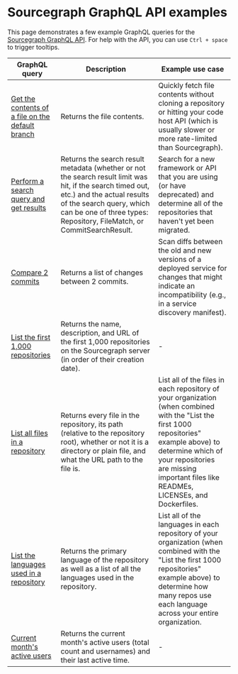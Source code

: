 # Sourcegraph GraphQL API examples

This page demonstrates a few example GraphQL queries for the [Sourcegraph GraphQL API](index.md). For help with the API, you can use `Ctrl + space` to trigger tooltips.

| GraphQL query                              | Description                                                                                                                                                                | Example use case                                                                                                                                                                                                                                                                                                                         |
|--------------------------------------------|----------------------------------------------------------------------------------------------------------------------------------------------------------------------------|----------------------------------------------------------------------------------------------------------------------------------------------------------------------------------------------------------------------------------------------------------------------------------------------------------------------------------------|
| [Get the contents of a file on the default branch](https://sourcegraph.com/api/console#%7B%22query%22%3A%22query%20%7B%5Cn%20%20repository(name%3A%20%5C%22github.com%2Fuber%2Freact-map-gl%5C%22)%20%7B%5Cn%20%20%20%20defaultBranch%20%7B%5Cn%20%20%20%20%20%20target%20%7B%5Cn%20%20%20%20%20%20%20%20commit%20%7B%5Cn%20%20%20%20%20%20%20%20%20%20blob(path%3A%20%5C%22README.md%5C%22)%20%7B%5Cn%20%20%20%20%20%20%20%20%20%20%20%20content%5Cn%20%20%20%20%20%20%20%20%20%20%7D%5Cn%20%20%20%20%20%20%20%20%7D%5Cn%20%20%20%20%20%20%7D%5Cn%20%20%20%20%7D%5Cn%20%20%7D%5Cn%7D%5Cn%22%7D) | Returns the file contents.                                                                                                                                                  | Quickly fetch file contents without cloning a repository or hitting your code host API (which is usually slower or more rate-limited than Sourcegraph).                                                                                                                                                                                                                                      |
| [Perform a search query and get results](https://sourcegraph.com/api/console#%7B%22query%22%3A%22query%20(%24query%3A%20String!)%20%7B%5Cn%20%20search(query%3A%20%24query%2C%20version%3A%20V2)%20%7B%5Cn%20%20%20%20results%20%7B%5Cn%20%20%20%20%20%20results%20%7B%5Cn%20%20%20%20%20%20%20%20__typename%5Cn%20%20%20%20%20%20%20%20...%20on%20FileMatch%20%7B%5Cn%20%20%20%20%20%20%20%20%20%20...FileMatchFields%5Cn%20%20%20%20%20%20%20%20%7D%5Cn%20%20%20%20%20%20%20%20...%20on%20CommitSearchResult%20%7B%5Cn%20%20%20%20%20%20%20%20%20%20...CommitSearchResultFields%5Cn%20%20%20%20%20%20%20%20%7D%5Cn%20%20%20%20%20%20%20%20...%20on%20Repository%20%7B%5Cn%20%20%20%20%20%20%20%20%20%20...RepositoryFields%5Cn%20%20%20%20%20%20%20%20%7D%5Cn%20%20%20%20%20%20%7D%5Cn%20%20%20%20%20%20limitHit%5Cn%20%20%20%20%20%20cloning%20%7B%5Cn%20%20%20%20%20%20%20%20name%5Cn%20%20%20%20%20%20%7D%5Cn%20%20%20%20%20%20missing%20%7B%5Cn%20%20%20%20%20%20%20%20name%5Cn%20%20%20%20%20%20%7D%5Cn%20%20%20%20%20%20timedout%20%7B%5Cn%20%20%20%20%20%20%20%20name%5Cn%20%20%20%20%20%20%7D%5Cn%20%20%20%20%20%20matchCount%5Cn%20%20%20%20%20%20elapsedMilliseconds%5Cn%20%20%20%20%20%20...SearchResultsAlertFields%5Cn%20%20%20%20%7D%5Cn%20%20%7D%5Cn%7D%5Cn%5Cnfragment%20FileMatchFields%20on%20FileMatch%20%7B%5Cn%20%20repository%20%7B%5Cn%20%20%20%20name%5Cn%20%20%20%20url%5Cn%20%20%7D%5Cn%20%20file%20%7B%5Cn%20%20%20%20name%5Cn%20%20%20%20path%5Cn%20%20%20%20url%5Cn%20%20%20%20content%5Cn%20%20%20%20commit%20%7B%5Cn%20%20%20%20%20%20oid%5Cn%20%20%20%20%7D%5Cn%20%20%7D%5Cn%20%20lineMatches%20%7B%5Cn%20%20%20%20preview%5Cn%20%20%20%20lineNumber%5Cn%20%20%20%20offsetAndLengths%5Cn%20%20%20%20limitHit%5Cn%20%20%7D%5Cn%7D%5Cn%5Cnfragment%20CommitSearchResultFields%20on%20CommitSearchResult%20%7B%5Cn%20%20messagePreview%20%7B%5Cn%20%20%20%20value%5Cn%20%20%20%20highlights%20%7B%5Cn%20%20%20%20%20%20line%5Cn%20%20%20%20%20%20character%5Cn%20%20%20%20%20%20length%5Cn%20%20%20%20%7D%5Cn%20%20%7D%5Cn%20%20diffPreview%20%7B%5Cn%20%20%20%20value%5Cn%20%20%20%20highlights%20%7B%5Cn%20%20%20%20%20%20line%5Cn%20%20%20%20%20%20character%5Cn%20%20%20%20%20%20length%5Cn%20%20%20%20%7D%5Cn%20%20%7D%5Cn%20%20label%20%7B%5Cn%20%20%20%20html%5Cn%20%20%7D%5Cn%20%20url%5Cn%20%20matches%20%7B%5Cn%20%20%20%20url%5Cn%20%20%20%20body%20%7B%5Cn%20%20%20%20%20%20html%5Cn%20%20%20%20%20%20text%5Cn%20%20%20%20%7D%5Cn%20%20%20%20highlights%20%7B%5Cn%20%20%20%20%20%20character%5Cn%20%20%20%20%20%20line%5Cn%20%20%20%20%20%20length%5Cn%20%20%20%20%7D%5Cn%20%20%7D%5Cn%20%20commit%20%7B%5Cn%20%20%20%20repository%20%7B%5Cn%20%20%20%20%20%20name%5Cn%20%20%20%20%7D%5Cn%20%20%20%20oid%5Cn%20%20%20%20url%5Cn%20%20%20%20subject%5Cn%20%20%20%20author%20%7B%5Cn%20%20%20%20%20%20date%5Cn%20%20%20%20%20%20person%20%7B%5Cn%20%20%20%20%20%20%20%20displayName%5Cn%20%20%20%20%20%20%7D%5Cn%20%20%20%20%7D%5Cn%20%20%7D%5Cn%7D%5Cn%5Cnfragment%20RepositoryFields%20on%20Repository%20%7B%5Cn%20%20name%5Cn%20%20url%5Cn%20%20externalURLs%20%7B%5Cn%20%20%20%20serviceType%5Cn%20%20%20%20url%5Cn%20%20%7D%5Cn%20%20label%20%7B%5Cn%20%20%20%20html%5Cn%20%20%7D%5Cn%7D%5Cn%5Cnfragment%20SearchResultsAlertFields%20on%20SearchResults%20%7B%5Cn%20%20alert%20%7B%5Cn%20%20%20%20title%5Cn%20%20%20%20description%5Cn%20%20%20%20proposedQueries%20%7B%5Cn%20%20%20%20%20%20description%5Cn%20%20%20%20%20%20query%5Cn%20%20%20%20%7D%5Cn%20%20%7D%5Cn%7D%5Cn%22%2C%22variables%22%3A%22%7B%5Cn%20%20%5C%22query%5C%22%3A%20%5C%22repo%3A%5Egithub.com%2Fgorilla%2Fmux%24%20Router%5C%22%5Cn%7D%22%7D)      | Returns the search result metadata (whether or not the search result limit was hit, if the search timed out, etc.) and the actual results of the search query, which can be one of three types: Repository, FileMatch, or CommitSearchResult. | Search for a new framework or API that you are using (or have deprecated) and determine all of the repositories that haven't yet been migrated.                                                                                                                                                                                                                                                    |
| [Compare 2 commits](https://sourcegraph.com/api/console#%7B%22query%22%3A%22query%20%7B%5Cn%20%20repository(name%3A%20%5C%22github.com%2Fuber%2Freact-map-gl%5C%22)%20%7B%5Cn%20%20%20%20comparison(base%3A%20%5C%22be0e126b~3%5C%22%2C%20head%3A%20%5C%22be0e126b%5C%22)%20%7B%5Cn%20%20%20%20%20%20fileDiffs%20%7B%5Cn%20%20%20%20%20%20%20%20nodes%20%7B%5Cn%20%20%20%20%20%20%20%20%20%20oldPath%5Cn%20%20%20%20%20%20%20%20%20%20newPath%5Cn%20%20%20%20%20%20%20%20%20%20hunks%20%7B%5Cn%20%20%20%20%20%20%20%20%20%20%20%20body%5Cn%20%20%20%20%20%20%20%20%20%20%7D%5Cn%20%20%20%20%20%20%20%20%7D%5Cn%20%20%20%20%20%20%7D%5Cn%20%20%20%20%7D%5Cn%20%20%7D%5Cn%7D%5Cn%22%7D)                           | Returns a list of changes between 2 commits.                                                                                                                               | Scan diffs between the old and new versions of a deployed service for changes that might indicate an incompatibility (e.g., in a service discovery manifest).                                                                                                                                                                                                                                   |
| [List the first 1,000 repositories](https://sourcegraph.com/api/console#%7B%22query%22%3A%22%7B%5Cn%20%20repositories(first%3A%201000)%20%7B%5Cn%20%20%20%20nodes%20%7B%5Cn%20%20%20%20%20%20name%5Cn%20%20%20%20%20%20description%5Cn%20%20%20%20%20%20url%5Cn%20%20%20%20%7D%5Cn%20%20%7D%5Cn%7D%5Cn%22%2C%22variables%22%3A%22%22%2C%22operationName%22%3Anull%7D)          | Returns the name, description, and URL of the first 1,000 repositories on the Sourcegraph server (in order of their creation date).                                      | -                                                                                                                                                                                                                                                                                                                                      |
| [List all files in a repository](https://sourcegraph.com/api/console#%7B%22query%22%3A%22query%20ListFiles(%24repoName%3A%20String!)%20%7B%5Cn%20%20repository(name%3A%20%24repoName)%20%7B%5Cn%20%20%20%20commit(rev%3A%20%5C%22HEAD%5C%22)%20%7B%5Cn%20%20%20%20%20%20tree(path%3A%20%5C%22%5C%22%2C%20recursive%3A%20true)%20%7B%5Cn%20%20%20%20%20%20%20%20entries%20%7B%5Cn%20%20%20%20%20%20%20%20%20%20path%5Cn%20%20%20%20%20%20%20%20%20%20isDirectory%5Cn%20%20%20%20%20%20%20%20%20%20url%5Cn%20%20%20%20%20%20%20%20%7D%5Cn%20%20%20%20%20%20%7D%5Cn%20%20%20%20%7D%5Cn%20%20%7D%5Cn%7D%5Cn%22%2C%22variables%22%3A%22%7B%5Cn%20%20%5C%22repoName%5C%22%3A%20%5C%22github.com%2Fgorilla%2Fmux%5C%22%5Cn%7D%22%2C%22operationName%22%3A%22ListFiles%22%7D)              | Returns every file in the repository, its path (relative to the repository root), whether or not it is a directory or plain file, and what the URL path to the file is. | List all of the files in each repository of your organization (when combined with the "List the first 1000 repositories" example above) to determine which of your repositories are missing important files like READMEs, LICENSEs, and Dockerfiles.                                                                                                                                               |
| [List the languages used in a repository](https://sourcegraph.com/api/console#%7B%22query%22%3A%22query%20ListLanguages(%24repoName%3A%20String!)%20%7B%5Cn%20%20repository(name%3A%20%24repoName)%20%7B%5Cn%20%20%20%20language%5Cn%20%20%20%20commit(rev%3A%20%5C%22HEAD%5C%22)%20%7B%5Cn%20%20%20%20%20%20languages%5Cn%20%20%20%20%7D%5Cn%20%20%7D%5Cn%7D%5Cn%22%2C%22variables%22%3A%22%7B%5Cn%20%20%5C%22repoName%5C%22%3A%20%5C%22github.com%2Fgorilla%2Fmux%5C%22%5Cn%7D%22%2C%22operationName%22%3A%22ListLanguages%22%7D)     | Returns the primary language of the repository as well as a list of all the languages used in the repository.                                                             | List all of the languages in each repository of your organization (when combined with the "List the first 1000 repositories" example above) to determine how many repos use each language across your entire organization.                                                                                                                                                                            |
| [Current month's active users](https://sourcegraph.com/api/console#%7B%22query%22%3A%22%23%20Type%20queries%20here%2C%20with%20completion%2C%20validation%2C%20and%20hovers.%5Cn%23%5Cn%23%20Here's%20an%20example%20query%20to%20get%20you%20started%3A%5Cn%5Cnquery%20%7B%5Cn%20%20users(activePeriod%3A%20THIS_MONTH)%20%7B%5Cn%20%20%20%20totalCount%5Cn%20%20%20%20nodes%20%7B%5Cn%20%20%20%20%20%20username%2C%5Cn%20%20%20%20%20%20usageStatistics%20%7B%5Cn%20%20%20%20%20%20%20%20lastActiveTime%5Cn%20%20%20%20%20%20%7D%5Cn%20%20%20%20%5Ct%7D%5Cn%20%20%7D%5Cn%7D%22%7D)                | Returns the current month's active users (total count and usernames) and their last active time.                                                                         | -                                                                                                                                                                                                                                                                                                                                      |
